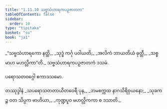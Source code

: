 ```yaml
---
title: "1.11.10 သဗ္ဗသံဟာရကပဉှဇာတက"
tableOfContents: false
sidebar:
  order: 10
type: "tipitaka"
basket: "su"
book: "ja1"
---
```



<DynamicBreadcrumb />

<Division number="110" book="ja1" e="ch" v="22" p="26">

<Paragraph number="243" type="verses" book="ja1">
_“သဗ္ဗသံဟာရကော နတ္ထိ,_  
_သုဒ္ဓံ ကင်္ဂု ပဝါယတိ;_  
_အလိကံ ဘာယတိယံ ဓုတ္တီ,_  
_သစ္စမာဟ မဟလ္လိကာ”တိ._  


</Paragraph>
</Division>

<Paragraph number="244" type="center" book="ja1">
သဗ္ဗသံဟာရကပဉှဇာတကံ ဒသမံ.

  
ပရောသတဝဂ္ဂေါ ဧကာဒသမော.



</Paragraph>

<Paragraph number="245" type="center" book="ja1">
တဿုဒ္ဒါနံ


</Paragraph>

<Paragraph number="246" type="verses" book="ja1">
_သပရောသတတာယိတဝေရီ ပုန,_  
_ဘမစက္ကထ နာဂသိရိဝှယနော;_  
_သုခကဉ္စ ဝတ သိပ္ပက ဗာဟိယာ,_  
_ကုဏ္ဍပူဝ မဟလ္လိကကာ စ ဒသာတိ._
</Paragraph>